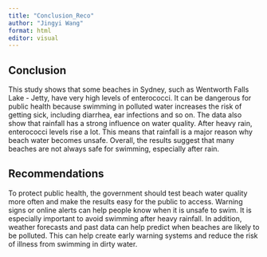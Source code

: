 ```yaml
---
title: "Conclusion_Reco"
author: "Jingyi Wang"
format: html
editor: visual
---
```


## Conclusion

This study shows that some beaches in Sydney, such as Wentworth Falls Lake - Jetty, have very high levels of enterococci. It can be dangerous for public health because swimming in polluted water increases the risk of getting sick, including diarrhea, ear infections and so on. The data also show that rainfall has a strong influence on water quality. After heavy rain, enterococci levels rise a lot. This means that rainfall is a major reason why beach water becomes unsafe. Overall, the results suggest that many beaches are not always safe for swimming, especially after rain.


## Recommendations

To protect public health, the government should test beach water quality more often and make the results easy for the public to access. Warning signs or online alerts can help people know when it is unsafe to swim. It is especially important to avoid swimming after heavy rainfall. In addition, weather forecasts and past data can help predict when beaches are likely to be polluted. This can help create early warning systems and reduce the risk of illness from swimming in dirty water.


